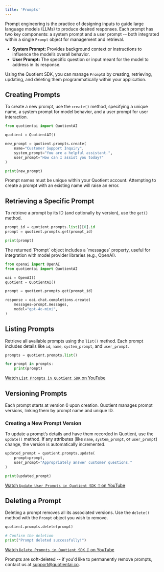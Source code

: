 ```yaml
---
title: 'Prompts'
---
```


Prompt engineering is the practice of designing inputs to guide large language models (LLMs) to produce desired responses. Each prompt has two key components: a system prompt and a user prompt -- both integrated within a single `Prompt` object for management and retrieval.

- **System Prompt:** Provides background context or instructions to influence the model’s overall behavior.
- **User Prompt:** The specific question or input meant for the model to address in its response.

Using the Quotient SDK, you can manage `Prompt`s by creating, retrieving, updating, and deleting them programmatically within your application.

## Creating Prompts

To create a new prompt, use the `create()` method, specifying a unique name, a system prompt for model behavior, and a user prompt for user interaction.

```python
from quotientai import QuotientAI

quotient = QuotientAI()

new_prompt = quotient.prompts.create(
    name="Customer Support Inquiry",
    system_prompt="You are a helpful assistant.",
    user_prompt="How can I assist you today?"
)

print(new_prompt)
```

<Note> Prompt names must be unique within your Quotient account. Attempting to create a prompt with an existing name will raise an error.</Note>

## Retrieving a Specific Prompt

To retrieve a prompt by its ID (and optionally by version), use the `get()` method.

```python
prompt_id = quotient.prompts.list()[0].id
prompt = quotient.prompts.get(prompt_id)

print(prompt)
```

<Tip>
The returned `Prompt` object includes a `messages` property, useful for integration with model provider libraries (e.g., OpenAI).

```python
from openai import OpenAI
from quotientai import QuotientAI

oai = OpenAI()
quotient = QuotientAI()

prompt = quotient.prompts.get(prompt_id)

response = oai.chat.completions.create(
    messages=prompt.messages,
    model="gpt-4o-mini",
)
```
</Tip>

## Listing Prompts

Retrieve all available prompts using the `list()` method. Each prompt includes details like `id`, `name`, `system_prompt`, and `user_prompt`.

```python
prompts = quotient.prompts.list()

for prompt in prompts:
    print(prompt)
```

<Tip>[Watch `List Prompts in Quotient SDK` on YouTube](https://youtu.be/iDSdJ-a7ouc)</Tip>

## Versioning Prompts

Each prompt starts at version 0 upon creation. Quotient manages prompt versions, linking them by prompt name and unique ID.

### Creating a New Prompt Version

To update a prompt’s details and have them recorded in Quotient, use the `update()` method. If any attributes (like `name`, `system_prompt`, or `user_prompt`) change, the version is automatically incremented.

```python
updated_prompt = quotient.prompts.update(
    prompt=prompt,
    user_prompt="Appropriately answer customer questions."
)

print(updated_prompt)
```

<Tip>[Watch `Update User Prompts in Quotient SDK 🤖` on YouTube](https://youtu.be/aWGyqV02sBc)</Tip>

## Deleting a Prompt

Deleting a prompt removes all its associated versions. Use the `delete()` method with the `Prompt` object you wish to remove.

```python
quotient.prompts.delete(prompt)

# Confirm the deletion
print("Prompt deleted successfully!")
```

<Tip>[Watch `Delete Prompts in Quotient SDK 👋` on YouTube](https://youtu.be/FIBMZevWrDo)</Tip>

<Note> Prompts are soft-deleted -- if you'd like to permanently remove prompts, contact us at [support@quotientai.co](mailto:support@quotientai.co).</Note>
